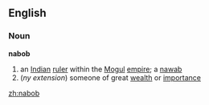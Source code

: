 ==English==
===Noun===
'''nabob''' 
# an [[Indian]] [[ruler]] within the [[Mogul]] [[empire]]; a [[nawab]]
#(''ny extension'') someone of great [[wealth]] or [[importance]]

[[zh:nabob]]